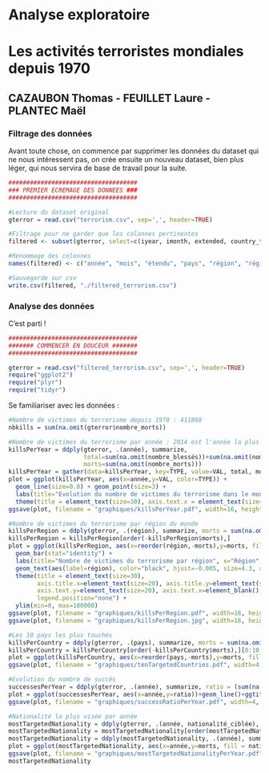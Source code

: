 # Analyse exploratoire
# Les activités terroristes mondiales depuis 1970
## CAZAUBON Thomas - FEUILLET Laure - PLANTEC Maël

### Filtrage des données

Avant toute chose, on commence par supprimer les données du dataset qui ne nous intéressent pas, on crée ensuite un nouveau dataset, bien plus léger, qui nous servira de base de travail pour la suite.

```r
####################################
### PREMIER ECREMAGE DES DONNEES ###
####################################

#Lecture du dataset original
gterror = read.csv("terrorism.csv", sep=',', header=TRUE)

#Filtrage pour ne garder que les colonnes pertinentes
filtered <- subset(gterror, select=c(iyear, imonth, extended, country_txt, region_txt, provstate, city, latitude, longitude, multiple, success, suicide, attacktype1_txt, targtype1_txt, natlty1_txt, gname, nperps, claimed, weaptype1_txt, nkill, nkillter, nwound, nwoundte))

#Renommage des colonnes 
names(filtered) <- c("année", "mois", "étendu", "pays", "région", "région_locale", "ville", "latitude", "longitude", "multiple", "succès", "suicide", "type_attaque", "cible", "nationalité_ciblée", "responsable", "nombre_terroristes", "revendiqué", "type_arme", "nombre_morts", "nombre_terroristes_morts", "nombre_blessés", "nombre_terroristes_blessés")

#Sauvegarde sur csv
write.csv(filtered, "./filtered_terrorism.csv")
```
### Analyse des données
C'est parti !
```r
####################################
####### COMMENCER EN DOUCEUR #######
####################################

gterror = read.csv("filtered_terrorism.csv", sep=',', header=TRUE)
require("ggplot2")
require("plyr")
require("tidyr")
```
Se familiariser avec les données :
```r
#Nombre de victimes du terrorisme depuis 1970 : 411868
nbkills = sum(na.omit(gterror$nombre_morts))
```

```r
#Nombre de victimes du terrorisme par année : 2014 est l'année la plus meurtrière avec quasiment 45000 victimes !
killsPerYear = ddply(gterror, .(année), summarize,
                     total=sum(na.omit(nombre_blessés))+sum(na.omit(nombre_morts)),
                     morts=sum(na.omit(nombre_morts)))
killsPerYear = gather(data=killsPerYear, key=TYPE, value=VAL, total, morts)
plot = ggplot(killsPerYear, aes(x=année,y=VAL, color=TYPE)) + 
  geom_line(size=0.8) + geom_point(size=3) + 
  labs(title="Evolution du nombre de victimes du terrorisme dans le monde", x ="Année", y="Nombre de victimes") + 
  theme(title = element_text(size=30), axis.text.x = element_text(size=20), axis.text.y = element_text(size=20), legend.title = element_blank(), legend.text = element_text(size=20))
ggsave(plot, filename = "graphiques/killsPerYear.pdf", width=16, height=9)
```

```r
#Nombre de victimes du terrorisme par région du monde
killsPerRegion = ddply(gterror, .(région), summarize, morts = sum(na.omit(nombre_morts)))
killsPerRegion = killsPerRegion[order(-killsPerRegion$morts),]
plot = ggplot(killsPerRegion, aes(x=reorder(région,-morts),y=morts, fill=région)) +
  geom_bar(stat="identity") +
  labs(title="Nombre de victimes du terrorisme par région", x="Région", y="Nombre de morts") + 
  geom_text(aes(label=région), color="black", hjust=-0.005, size=4.3, angle=90) +
  theme(title = element_text(size=30), 
        axis.title.x=element_text(size=20), axis.title.y=element_text(size=20), 
        axis.text.y=element_text(size=20), axis.text.x=element_blank(), 
        legend.position="none") +
  ylim(min=0, max=180000)
ggsave(plot, filename = "graphiques/killsPerRegion.pdf", width=16, height=9)
ggsave(plot, filename = "graphiques/killsPerRegion.jpg", width=16, height=9)
```

```r
#Les 10 pays les plus touchés
killsPerCountry = ddply(gterror, .(pays), summarize, morts = sum(na.omit(nombre_morts)))
killsPerCountry = killsPerCountry[order(-killsPerCountry$morts),][0:10,]
plot = ggplot(killsPerCountry, aes(x=reorder(pays,-morts),y=morts, fill=pays))+geom_bar(stat="identity")+ggtitle("Les dix pays les plus touchés")+xlab("Pays")+ylab("Nombre de morts")+theme(axis.text.x = element_blank())+geom_text(aes(label=pays), vjust=0, hjust=-0.1, color="black", size=3.5, angle=90)+theme(legend.position="none")
ggsave(plot, filename = "graphiques/tenTargetedCountries.pdf", width=4, height=3)
```

```r
#Evolution du nombre de succès
successesPerYear = ddply(gterror, .(année), summarize, ratio = (sum(na.omit(succès))/length(année)))
plot = ggplot(successesPerYear, aes(x=année,y=ratio))+geom_line()+ggtitle("Evolution du taux de réussite des attentats.")+xlab("Année")+ylab("Taux de réussite")+theme(axis.text.x = element_text(angle=45))
ggsave(plot, filename = "graphiques/successRatioPerYear.pdf", width=4, height=3)
```

```r
#Nationalité la plus visée par année
mostTargetedNationality = ddply(gterror, .(année, nationalité_ciblée), summarize, morts = sum(na.omit(nombre_morts)))
mostTargetedNationality = mostTargetedNationality[order(mostTargetedNationality$année, -mostTargetedNationality$morts),]
mostTargetedNationality = ddply(mostTargetedNationality, .(année), summarize, nationalite = nationalité_ciblée[1], morts = morts[1])
plot = ggplot(mostTargetedNationality, aes(x=année,y=morts, fill = nationalite))+geom_bar(stat="identity")+ggtitle("La nationalité la plus visée par le terrorisme selon l'année")+xlab("Année")+ylab("Nombre de morts")+theme(axis.text.x = element_text(angle=45))+geom_text(aes(label=nationalite), position=position_dodge(width=0.9), vjust=0, angle = 90)
ggsave(plot, filename = "graphiques/mostTargetedNationalityPerYear.pdf", width=16, height=9)
mostTargetedNationality
```
